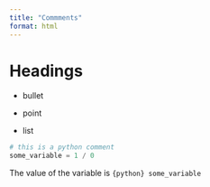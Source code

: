 ```yaml
---
title: "Commments"
format: html
---
```


# Headings <!-- HTML comments can go anywhere -->

- bullet

- point

- list

```python
# this is a python comment
some_variable = 1 / 0
```


The value of the variable is `{python} some_variable`